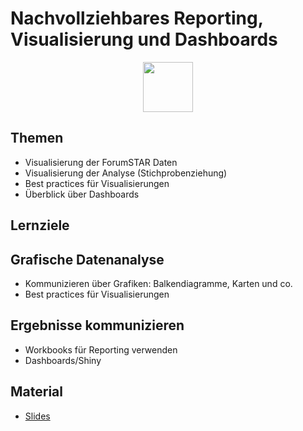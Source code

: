 # Nachvollziehbares Reporting, Visualisierung und Dashboards 
<p align="center">
<img src="icons/stats.png" width="80" height="80" class="center">
</p> 
## Themen
* Visualisierung der ForumSTAR Daten
* Visualisierung der Analyse (Stichprobenziehung) 
* Best practices für Visualisierungen
* Überblick über Dashboards

## Lernziele

::: {.callout-tip collapse="true"}
## Grafische Datenanalyse
- Kommunizieren über Grafiken: Balkendiagramme, Karten und co.
- Best practices für Visualisierungen
:::

::: {.callout-tip collapse="true"}
## Ergebnisse kommunizieren
- Workbooks für Reporting verwenden
- Dashboards/Shiny
:::



## Material
* [Slides](google.com)